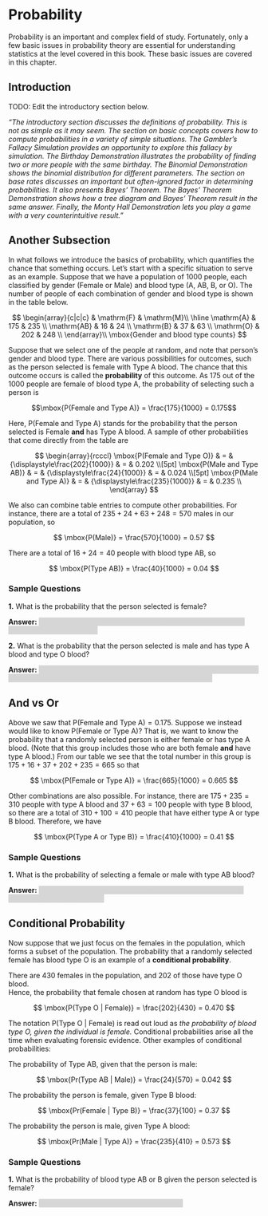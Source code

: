 # Probability

Probability is an important and complex field of study. 
Fortunately, only a few basic issues in probability theory are essential for understanding statistics at the level covered in this book. 
These basic issues are covered in this chapter.

## Introduction 

TODO: Edit the introductory section below.

*"The introductory section discusses the definitions of probability. This is not as simple as it may seem. 
The section on basic concepts covers how to compute probabilities in a variety of simple situations. 
The Gambler's Fallacy Simulation provides an opportunity to explore this fallacy by simulation. 
The Birthday Demonstration illustrates the probability of finding two or more people with the same birthday. 
The Binomial Demonstration shows the binomial distribution for different parameters. 
The section on base rates discusses an important but often-ignored factor in determining probabilities. It also presents Bayes' Theorem. 
The Bayes' Theorem Demonstration shows how a tree diagram and Bayes' Theorem result in the same answer. 
Finally, the Monty Hall Demonstration lets you play a game with a very counterintuitive result."*

## Another Subsection

In what follows we introduce the basics of probability, which quantifies the chance that something occurs. 
Let's start with a specific situation to serve as an example. Suppose that we have a population of 1000 people, 
each classified by gender (Female or Male) and blood type (A, AB, B, or O). 
The number of people of each combination of gender and blood type is shown in the table below.

$$
\begin{array}{c|c|c}
           & \mathrm{F} & \mathrm{M}\\ \hline
\mathrm{A} & 175 & 235 \\ 
\mathrm{AB} & 16 & 24 \\ 
\mathrm{B} & 37 & 63 \\ 
\mathrm{O} & 202 & 248 \\ 
\end{array}\\
\mbox{Gender and blood type counts}
$$

Suppose that we select one of the people at random, and note that person's gender and blood type. 
There are various possibilities for outcomes, such as the person selected is female with Type A blood. 
The chance that this outcome occurs is called the **probability** of this outcome. 
As 175 out of the 1000 people are female of blood type A, the probability of selecting such a person is

$$\mbox{P(Female and Type A)} = \frac{175}{1000} = 0.175$$

Here, P(Female and Type A) stands for the probability that the person selected is Female **and** has Type A blood. 
A sample of other probabilities that come directly from the table are

$$
\begin{array}{rcccl}
\mbox{P(Female and Type O)} & = & {\displaystyle\frac{202}{1000}} & = & 0.202 \\[5pt]
\mbox{P(Male and Type AB)} & = & {\displaystyle\frac{24}{1000}} & = & 0.024 \\[5pt]
\mbox{P(Male and Type A)} & = & {\displaystyle\frac{235}{1000}} & = & 0.235 \\
\end{array}
$$

We also can combine table entries to compute other probabilities. 
For instance, there are a total of $235 + 24 + 63 + 248 = 570$ males in our population, so

$$
\mbox{P(Male)} = \frac{570}{1000} = 0.57
$$

There are a total of $16 + 24 = 40$ people with blood type AB, so

$$
\mbox{P(Type AB)} = \frac{40}{1000} = 0.04
$$

### Sample Questions

<style>
hide {
  background-color: #d6d6d6;
  color: #d6d6d6;
}
hide:hover {
  background-color: white;
  color: black;
}
</style>

**1.** What is the probability that the person selected is female?

**Answer:** <hide>$P(\text{Female}) = 1 - P(\text{Male}) = 1 - 0.57 = 0.43$ This is equivalent to $(175 + 16 + 37 + 202) / 1000$.<hide>

**2.** What is the probability that the person selected is male and has type A blood and type O blood?

**Answer:** <hide>$P(\text{Male and A and O}) = 0$. 
The probability of this event occurring in the table is zero, as no men have two different types of blood. <hide>

## And vs Or

Above we saw that $\mbox{P(Female and Type A)} = 0.175$. Suppose we instead would like to know $\mbox{P(Female or Type A)}$? 
That is, we want to know the probability that a randomly selected person is either female or has type A blood. 
(Note that this group includes those who are both female **and** have type A blood.) 
From our table we see that the total number in this group is $175+16+37+202+235 = 665$ so that

$$
\mbox{P(Female or Type A)} = \frac{665}{1000} = 0.665
$$

Other combinations are also possible. For instance, 
there are $175 + 235 = 310$ people with type A blood and $37 + 63 = 100$ people with type B blood, 
so there are a total of $310 + 100 = 410$ people that have either type A or type B blood. 
Therefore, we have

$$
\mbox{P(Type A or Type B)} = \frac{410}{1000} = 0.41
$$

### Sample Questions

**1.** What is the probability of selecting a female or male with type AB blood?

**Answer:** <hide>$P(\text{(Male or Female) and AB}) = P(\text{(Male and AB) or (Female and AB)}) = (16 + 24) / 1000 = 0.04$<hide>

## Conditional Probability

Now suppose that we just focus on the females in the population, which forms a subset of the population. 
The probability that a randomly selected female has blood type O is an example of a **conditional probability**.

There are 430 females in the population, and 202 of those have type O blood.  
Hence, the probability that female chosen at random has type O blood is

$$
\mbox{P(Type O | Female)} = \frac{202}{430} = 0.470
$$

The notation $\mbox{P(Type O | Female)}$ is read out loud as *the probability of blood type O, given the individual is female.*
Conditional probabilities arise all the time when evaluating forensic evidence. Other examples of conditional probabilities:

The probability of Type AB, given that the person is male:

$$
\mbox{Pr(Type AB | Male)} = \frac{24}{570} = 0.042
$$

The probability the person is female, given Type B blood:

$$
\mbox{Pr(Female | Type B)} = \frac{37}{100} = 0.37
$$

The probability the person is male, given Type A blood:

$$
\mbox{Pr(Male | Type A)} = \frac{235}{410} = 0.573
$$

### Sample Questions

**1.** What is the probability of blood type AB or B given the person selected is female?

**Answer:** <hide>$P(\text{AB or B | Female}) = (16 + 37) / 430 = 0.123$<hide>
